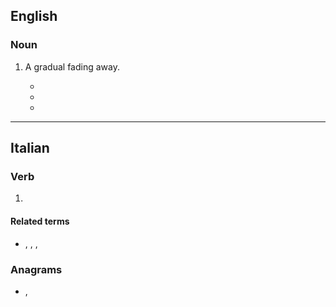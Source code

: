 ==English==

===Noun===
{{en-noun|?}}

# {{lb|en|music}} A gradual fading away.
#* {{quote-book|en|year=1958 |title=The Old Blood |author=Edgar Mittelhölzer |page=495 |ISBN= |passage=Then towards the end you hear them both interlaced, and both are being resolved in a '''perdendosi'''.}}
#* {{quote-book|en|year=1959 |title=University of California Publications in East Asiatic Philology|author=|page= |ISBN= |passage=For the AnC period, Karlgren (Études, pp. 38-39) describes the Four tones p'ing ('even '''perdendosi''''), shang ('rising '''perdendosi''''), ch'u ('probably falling '''perdendosi''''), ju (ex abrupto), but then ...}}
#* {{quote-book|en|year=1999 |title=The Organ Works of Marcel Dupré |author=Graham Steed |page=79 |ISBN= 1576470075|passage=The final nine bars must be played in strict time: the '''perdendosi''' effect relies on the lessening of rhythmic activity rather than a slackening of tempo.}}
----

==Italian==

===Verb===
{{head|it|gerund}}

# {{gerund of|it|perdersi}}

====Related terms====
* {{l|it|perdendomi}}, {{l|it|perdendoti}}, {{l|it|perdendoci}}, {{l|it|perdendovi}}

===Anagrams===
* {{l|it|dispenderò}}, {{l|it|rispedendo}}